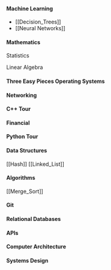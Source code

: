 #### Machine Learning
- [[Decision_Trees]]
- [[Neural Networks]]

#### Mathematics
Statistics

Linear Algebra

#### Three Easy Pieces Operating Systems

#### Networking

#### C++ Tour

#### Financial

#### Python Tour

#### Data Structures
[[Hash]]
[[Linked_List]]
#### Algorithms
[[Merge_Sort]]


#### Git

#### Relational Databases

#### APIs

#### Computer Architecture

#### Systems Design

